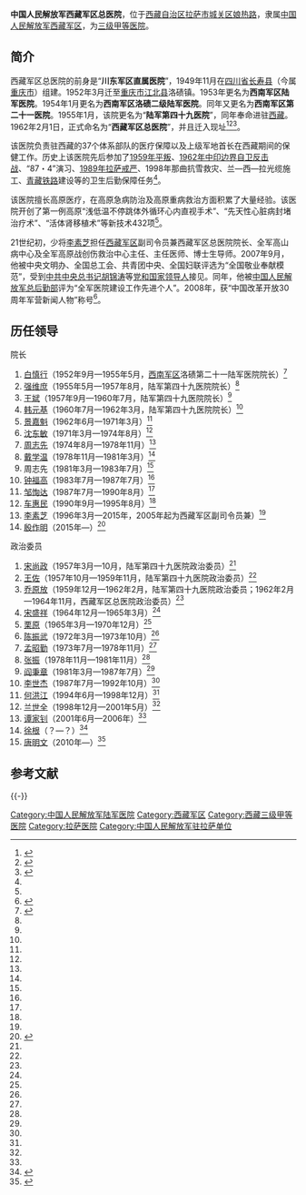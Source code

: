 {{Infobox PRCG |color = darkgreen
|机构名称 = 中国人民解放军西藏军区总医院
|上级机构 = [[中国人民解放军西藏军区|中国人民解放军西藏军区]]
|机构类型 = 中国人民解放军西藏军区直属单位
|军事级别 = 
|标志1 = China Emblem PLA.svg
|职位1 = 院长
|人员1 = [[殷作明|殷作明]]
|衔级1 = 
|职位2 = [[政治委员|政治委员]]
|人员2 = [[唐明文|唐明文]]
|衔级2 = 
|职位3 =
|人员3 =
|职位4 =
|人员4 =
|地址1 = [[西藏自治区|西藏自治区]][[拉萨市|拉萨市]][[城关区_(拉萨市)|城关区]][[娘热路|娘热路]]
|坐标1 = 
|邮编1 = 
|电话1 =
|官网 =
|成立时间 = 
}}

'''中国人民解放军西藏军区总医院'''，位于[[西藏自治区|西藏自治区]][[拉萨市|拉萨市]][[城关区_(拉萨市)|城关区]][[娘热路|娘热路]]，隶属[[中国人民解放军西藏军区|中国人民解放军西藏军区]]，为[[三级甲等医院|三级甲等医院]]。

==简介==
西藏军区总医院的前身是“'''川东军区直属医院'''”，1949年11月在[[四川省|四川省]][[长寿区|长寿县]]（今属[[重庆市|重庆市]]）组建。1952年3月迁至[[重庆市|重庆市]][[江北县|江北县]]洛碛镇。1953年更名为'''西南军区陆军医院'''。1954年1月更名为'''西南军区洛碛二级陆军医院'''。同年又更名为'''西南军区第二十一医院'''。1955年1月，该院更名为“'''陆军第四十九医院'''”，同年奉命进驻[[西藏|西藏]]。1962年2月1日，正式命名为“'''西藏军区总医院'''”，并且迁入现址<ref name="gmw">{{Cite web|title=西藏军区总医院简介|url=http://www.gmw.cn/content/2004-11/05/content_127573.htm|accessdate=2013-08-18|date=2004-11-05|publisher=光明网|archiveurl=https://web.archive.org/web/20130621024834/http://www.gmw.cn/content/2004-11/05/content_127573.htm|archivedate=2013-06-21|dead-url=no}}</ref><ref name="gjzx">{{Cite web|title=西藏军区总医院举行成立55周年庆祝大会，国际在线，2005-10-28|url=http://gb.cri.cn/8606/2005/10/28/1566@757907_1.htm|accessdate=2013-08-18|archiveurl=https://web.archive.org/web/20160304140301/http://gb.cri.cn/8606/2005/10/28/1566@757907_1.htm|archivedate=2016-03-04|dead-url=no}}</ref><ref>{{Cite web|title=医院概况|url=http://www.xzzyyzyw.com/intro.php?module=hospital&id=3|accessdate=2017-05-28|publisher=西藏军区总医院战友网|archiveurl=https://web.archive.org/web/20200203032253/http://www.xzzyyzyw.com/intro.php?module=hospital&id=3|archivedate=2020-02-03|dead-url=no}}</ref>。

该医院负责驻西藏的37个体系部队的医疗保障以及上级军地首长在西藏期间的保健工作。历史上该医院先后参加了[[1959年藏区骚乱|1959年平叛]]、[[中印边境战争|1962年中印边界自卫反击战]]、“87・4”演习、[[1989年拉萨骚乱|1989年拉萨戒严]]、1998年那曲抗雪救灾、兰―西―拉光缆施工、[[青藏铁路|青藏铁路]]建设等的卫生后勤保障任务<ref name="gmw" />。

该医院擅长高原医疗，在高原急病防治及高原重病救治方面积累了大量经验。该医院开创了第一例高原“浅低温不停跳体外循环心内直视手术”、“先天性心脏病封堵治疗术”、“活体肾移植术”等新技术432项<ref name="gjzx" />。

21世纪初，少将[[李素芝|李素芝]]担任[[中国人民解放军西藏军区|西藏军区]]副司令员兼西藏军区总医院院长、全军高山病中心及全军高原战创伤救治中心主任、主任医师、博士生导师。2007年9月，他被中央文明办、全国总工会、共青团中央、全国妇联评选为“全国敬业奉献模范”，受到[[中国共产党中央委员会总书记|中共中央总书记]][[胡锦涛|胡锦涛]]等[[党和国家领导人|党和国家领导人]]接见。同年，他被[[中国人民解放军总后勤部|中国人民解放军总后勤部]]评为“全军医院建设工作先进个人”。2008年，获“中国改革开放30周年军营新闻人物”称号<ref>{{Cite web|title=李素芝任西藏自治区政协党组副书记(图/简历)|url=http://renshi.people.com.cn/n/2014/0516/c139617-25025859.html|accessdate=2021-01-16|date=2014-05-16|publisher=人民网|archive-date=2021-01-21|archive-url=https://web.archive.org/web/20210121015804/http://renshi.people.com.cn/n/2014/0516/c139617-25025859.html}}</ref>。

==历任领导==
{{col-begin}}
{{col-2}}
; 院长
# [[白慎行|白慎行]]（1952年9月—1955年5月，[[中国人民解放军成都军区|西南军区]]洛碛第二十一陆军医院院长）<ref name="liren">{{Cite web|title=历任主官|url=http://www.xzzyyzyw.com/news.php?act=show&module=hospital&classid=3&id=100|accessdate=2017-05-27|date=2012-01-31|publisher=西藏军区总医院战友网|archiveurl=https://web.archive.org/web/20201115042905/http://www.xzzyyzyw.com/news.php?act=show&module=hospital&classid=3&id=100|archivedate=2020-11-15|dead-url=no}}</ref>
# [[强维庶|强维庶]]（1955年5月—1957年8月，陆军第四十九医院院长）<ref name="liren" />
# [[王斌_(西藏军区)|王斌]]（1957年9月—1960年7月，陆军第四十九医院院长）<ref name="liren" />
# [[韩元基|韩元基]]（1960年7月—1962年3月，陆军第四十九医院院长）<ref name="liren" />
# [[景嘉魁|景嘉魁]]（1962年6月—1971年3月）<ref name="liren" />
# [[沈东敏|沈东敏]]（1971年3月—1974年8月）<ref name="liren" />
# [[周志先|周志先]]（1974年8月—1978年11月）<ref name="liren" />
# [[戴学温|戴学温]]（1978年11月—1981年3月）<ref name="liren" />
# 周志先（1981年3月—1983年7月）<ref name="liren" />
# [[钟福高|钟福高]]（1983年7月—1987年7月）<ref name="liren" />
# [[邹恂达|邹恂达]]（1987年7月—1990年8月）<ref name="liren" />
# [[车惠民|车惠民]]（1990年9月—1995年8月）<ref name="liren" />
# [[李素芝|李素芝]]（1996年3月—2015年，2005年起为西藏军区副司令员兼）<ref name="liren" />
# [[殷作明|殷作明]]（2015年—）<ref>{{Cite web|title=殷作明任西藏军区总医院院长 接棒李素芝将军|url=http://mil.sohu.com/20151110/n425945785.shtml|date=2015-11-10|publisher=搜狐|archiveurl=https://web.archive.org/web/20190124005354/http://mil.sohu.com/20151110/n425945785.shtml|archivedate=2019-01-24|dead-url=yes|accessdate=2017-05-27}}</ref>


{{col-2}}
; 政治委员
# [[宋尚政|宋尚政]]（1957年3月—10月，陆军第四十九医院政治委员）<ref name="liren" />
# [[王佐_(西藏军区)|王佐]]（1957年10月—1959年11月，陆军第四十九医院政治委员）<ref name="liren" />
# [[乔原放|乔原放]]（1959年12月—1962年2月，陆军第四十九医院政治委员；1962年2月—1964年11月，西藏军区总医院政治委员）<ref name="liren" />
# [[宋盛祥|宋盛祥]]（1964年12月—1965年3月）<ref name="liren" />
# [[栗原_(西藏军区)|栗原]]（1965年3月—1970年12月）<ref name="liren" />
# [[陈振武|陈振武]]（1972年3月—1973年10月）<ref name="liren" />
# [[孟昭勤|孟昭勤]]（1973年7月—1978年11月）<ref name="liren" />
# [[张振_(西藏军区)|张振]]（1978年11月—1981年11月）<ref name="liren" />
# [[阎秉章|阎秉章]]（1981年3月—1987年7月）<ref name="liren" />
# [[李世杰_(西藏军区)|李世杰]]（1987年7月—1992年10月）<ref name="liren" />
# [[何洪江|何洪江]]（1994年6月—1998年12月）<ref name="liren" />
# [[兰世全|兰世全]]（1998年12月—2001年5月）<ref name="liren" />
# [[谭家钊|谭家钊]]（2001年6月—2006年）<ref name="liren" />
# [[徐根|徐根]]（？—？）<ref>{{Cite web|title=我军首座海拔最高医疗综合大楼开工|url=http://news.qq.com/a/20080528/001233.htm|date=2008-05-28|publisher=腾讯}}</ref>
# [[唐明文|唐明文]]（2010年—）<ref>{{Cite web|title=风清气正代代传——西藏军区总医院勤俭办院节约惠民纪实（下）|url=http://digitalpaper.stdaily.com/http_www.kjrb.com/kjrb/html/2013-09/03/content_222143.htm?div=-1|date=2013-09-03|publisher=科技日报}}{{Dead link|date=2019年11月|bot=InternetArchiveBot|fix-attempted=yes}}</ref>

{{col-end}}

== 参考文献 ==
{{Reflist}}

{{-}}
{{拉萨地标}}

[[Category:中国人民解放军陆军医院|Category:中国人民解放军陆军医院]]
[[Category:西藏军区|Category:西藏军区]]
[[Category:西藏三级甲等医院|Category:西藏三级甲等医院]]
[[Category:拉萨医院|Category:拉萨医院]]
[[Category:中国人民解放军驻拉萨单位|Category:中国人民解放军驻拉萨单位]]